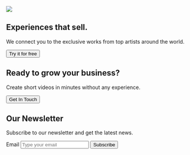 <!-- example-01 page without header and footer -->
<!-- <Block src="examples/header-01" /> -->
<Section py="8|12|16|24">
  <Container>
    <Grid col="1|2" gap="8|12|16" alignItems="center">
      <Image
        src="placeholder.jpg"
        colStart="null|2"
        w="full"
        rounded="lg"
        overflow="hidden"
      />
      <Flexbox
        flexDirection="column"
        alignItems="center|flex-start"
        textAlign="center|left"
      >
        <H1 m="0" fontWeight="extrabold" lineHeight="tight">
          Experiences that sell.
        </H1>
        <P fontSize="xl|2xl" mt="2">
          We connect you to the exclusive works from top artists around the
          world.
        </P>
        <Button as="a" href="#" variant="primary">
          Try it for free
          <Icon name="arrow-right" ml="4" />
        </Button>
      </Flexbox>
    </Grid>
  </Container>
</Section>

<Block src="examples/features-01" />

<Section py="8|12|16|24" bg="muted">
  <Container>
    <Div textAlign="center">
      <H2 fontSize="4xl|5xl" m="0">
        Ready to grow your business?
      </H2>
      <P fontSize="xl|2xl" mt="2">
        Create short videos in minutes without any experience.
      </P>
      <Button as="a" href="#" variant="primary lg" mt="6|0">
        <Icon name="mail" mr="2" /> Get In Touch
      </Button>
    </Div>
  </Container>
</Section>

<Block src="examples/pricing-01" />

<Section py="8|12|16|24" bg="muted">
  <Container>
    <Flexbox flexDirection="column" textAlign="center">
      <H2 m="0">Our Newsletter</H2>
      <P fontSize="xl|2xl" mt="2" textAlign="center">
        Subscribe to our newsletter and get the latest news.
      </P>
      <Form d="grid" col="1|auto auto" gap="4" w="full|auto">
        <VisuallyHidden>
          <Label htmlFor="form-04-email">Email</Label>
        </VisuallyHidden>
        <Input
          type="email"
          id="form-04-email"
          name="email"
          placeholder="Type your email"
          variant="lg"
        />
        <Button type="submit" variant="primary lg">
          Subscribe
        </Button>
      </Form>
    </Flexbox>
  </Container>
</Section>
<!-- <Block src="examples/footer-01" /> -->
